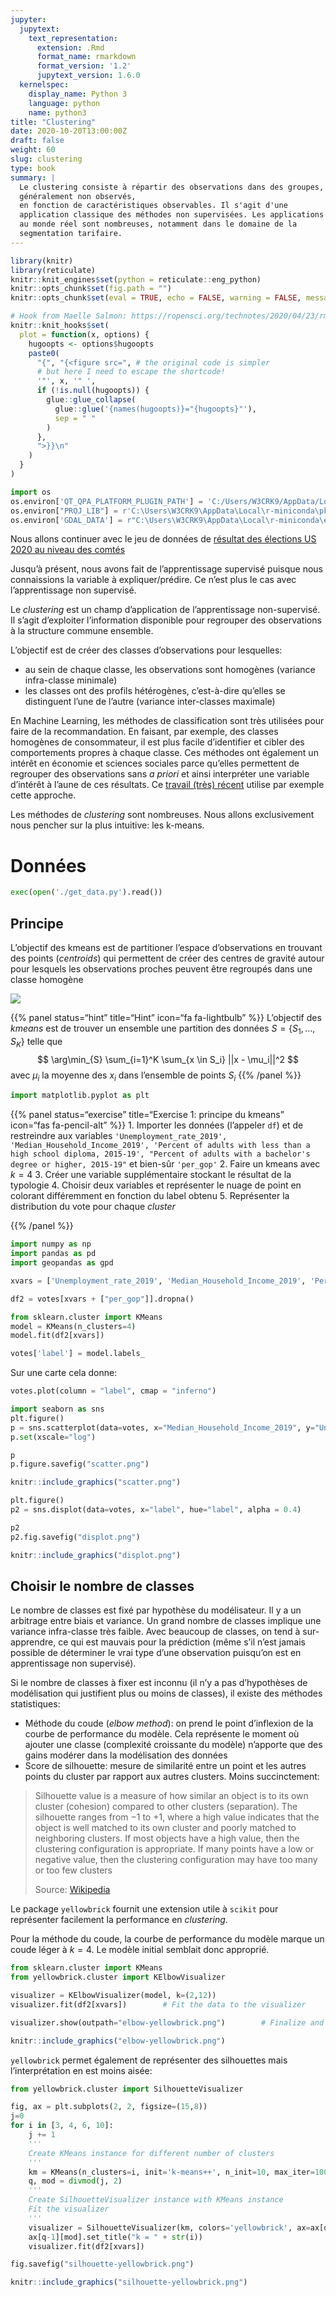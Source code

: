 ```yaml
---
jupyter:
  jupytext:
    text_representation:
      extension: .Rmd
      format_name: rmarkdown
      format_version: '1.2'
      jupytext_version: 1.6.0
  kernelspec:
    display_name: Python 3
    language: python
    name: python3
title: "Clustering"
date: 2020-10-20T13:00:00Z
draft: false
weight: 60
slug: clustering
type: book
summary: |
  Le clustering consiste à répartir des observations dans des groupes,
  généralement non observés,
  en fonction de caractéristiques observables. Il s'agit d'une
  application classique des méthodes non supervisées. Les applications
  au monde réel sont nombreuses, notamment dans le domaine de la 
  segmentation tarifaire. 
---
```



```r
library(knitr)  
library(reticulate)  
knitr::knit_engines$set(python = reticulate::eng_python)
knitr::opts_chunk$set(fig.path = "")
knitr::opts_chunk$set(eval = TRUE, echo = FALSE, warning = FALSE, message = FALSE)

# Hook from Maelle Salmon: https://ropensci.org/technotes/2020/04/23/rmd-learnings/
knitr::knit_hooks$set(
  plot = function(x, options) {
    hugoopts <- options$hugoopts
    paste0(
      "{", "{<figure src=", # the original code is simpler
      # but here I need to escape the shortcode!
      '"', x, '" ',
      if (!is.null(hugoopts)) {
        glue::glue_collapse(
          glue::glue('{names(hugoopts)}="{hugoopts}"'),
          sep = " "
        )
      },
      ">}}\n"
    )
  }
)

```

```python
import os
os.environ['QT_QPA_PLATFORM_PLUGIN_PATH'] = 'C:/Users/W3CRK9/AppData/Local/r-miniconda/envs/r-reticulate/Library/plugins/platforms'
os.environ["PROJ_LIB"] = r'C:\Users\W3CRK9\AppData\Local\r-miniconda\pkgs\proj4-4.9.3-hfa6e2cd_9\Library\share'
os.environ['GDAL_DATA'] = r"C:\Users\W3CRK9\AppData\Local\r-miniconda\envs\r-reticulate\Library\share\gdal"
```

Nous allons continuer avec le jeu de données de [résultat des élections US 2020 au niveau des comtés](#preprocessing)

Jusqu'à présent, nous avons fait de l'apprentissage supervisé puisque nous
connaissions la variable à expliquer/prédire. Ce n'est plus le cas avec
l'apprentissage non supervisé.

Le *clustering* est un champ d'application de l'apprentissage non-supervisé.
Il s'agit d'exploiter l'information disponible pour regrouper des observations
à la structure commune ensemble.

L'objectif est de créer des classes d'observations pour lesquelles:

* au sein de chaque classe, les observations sont homogènes (variance infra-classe minimale)
* les classes ont des profils hétérogènes, c'est-à-dire qu'elles se distinguent l'une de l'autre (variance inter-classes maximale)

En Machine Learning, les méthodes de classification sont très utilisées pour
faire de la recommandation. En faisant, par exemple, des classes homogènes de 
consommateur, il est plus facile d'identifier et cibler des comportements 
propres à chaque classe. 
Ces méthodes ont également un intérêt en économie et sciences sociales parce qu'elles permettent
de regrouper des observations sans *a priori* et ainsi interpréter une variable
d'intérêt à l'aune de ces résultats. Ce [travail (très) récent](https://www.insee.fr/fr/statistiques/4925200)
utilise par exemple cette approche.


Les méthodes de *clustering* sont nombreuses.
Nous allons exclusivement nous pencher sur la plus intuitive: les k-means. 

# Données

```python
exec(open('./get_data.py').read())
```

## Principe

L'objectif des kmeans est de partitioner l'espace d'observations en trouvant des points (*centroids*) qui permettent de créer des centres de gravité autour pour lesquels les observations proches peuvent être regroupés dans une classe homogène

![](https://scikit-learn.org/stable/_images/sphx_glr_plot_kmeans_assumptions_001.png)

{{% panel status="hint" title="Hint" icon="fa fa-lightbulb" %}}
L'objectif des *kmeans* est de trouver un ensemble une partition des données $S=\{S_1,...,S_K\}$ telle que 
$$
\arg\min_{S} \sum_{i=1}^K \sum_{x \in S_i} ||x - \mu_i||^2
$$
avec $\mu_i$ la moyenne des $x_i$ dans l'ensemble de points $S_i$
{{% /panel %}}

```python
import matplotlib.pyplot as plt
```



{{% panel status="exercise" title="Exercise 1: principe du kmeans" icon="fas fa-pencil-alt" %}}
1. Importer les données (l'appeler `df`) et de restreindre aux variables `'Unemployment_rate_2019', 'Median_Household_Income_2019', 'Percent of adults with less than a high school diploma, 2015-19', "Percent of adults with a bachelor's degree or higher, 2015-19"` et bien-sûr  `'per_gop'`
2. Faire un kmeans avec $k=4$
3. Créer une variable supplémentaire stockant le résultat de la typologie
4. Choisir deux variables et représenter le nuage de point en colorant différemment
en fonction du label obtenu
5. Représenter la distribution du vote pour chaque *cluster*

{{% /panel %}}

```python
import numpy as np
import pandas as pd
import geopandas as gpd

xvars = ['Unemployment_rate_2019', 'Median_Household_Income_2019', 'Percent of adults with less than a high school diploma, 2015-19', "Percent of adults with a bachelor's degree or higher, 2015-19"]

df2 = votes[xvars + ["per_gop"]].dropna()
```


```python
from sklearn.cluster import KMeans
model = KMeans(n_clusters=4)
model.fit(df2[xvars])

votes['label'] = model.labels_
```

Sur une carte cela donne:

```python
votes.plot(column = "label", cmap = "inferno")
```

```python
import seaborn as sns
plt.figure()
p = sns.scatterplot(data=votes, x="Median_Household_Income_2019", y="Unemployment_rate_2019", hue = "label", palette="deep", alpha = 0.4)
p.set(xscale="log")
```

```python
p
p.figure.savefig("scatter.png")
```

```r
knitr::include_graphics("scatter.png")
```


```python
plt.figure()
p2 = sns.displot(data=votes, x="label", hue="label", alpha = 0.4)
```

```python
p2
p2.fig.savefig("displot.png")
```

```r
knitr::include_graphics("displot.png")
```

## Choisir le nombre de classes

Le nombre de classes est fixé par hypothèse du modélisateur. Il y a un arbitrage
entre biais et variance. Un grand nombre de classes implique une variance
infra-classe très faible. Avec beaucoup de classes, on tend à sur-apprendre, ce
qui est mauvais pour la prédiction (même s'il n'est jamais possible de déterminer
le vrai type d'une observation puisqu'on est en apprentissage non supervisé). 

Si le nombre de classes à fixer est inconnu (il n'y a pas d'hypothèses de
modélisation qui justifient plus ou moins de classes), il existe des méthodes
statistiques:

* Méthode du coude (*elbow method*): on prend le point d'inflexion de la courbe
de performance du modèle. Cela représente le moment où ajouter une classe
(complexité croissante du modèle) n'apporte que des gains modérer dans la 
modélisation des données
* Score de silhouette: mesure de similarité entre un point et les autres points
du cluster par rapport aux autres clusters. Moins succinctement:

> Silhouette value is a measure of how similar an object is to its own cluster
> (cohesion) compared to other clusters (separation). The silhouette ranges
> from −1 to +1, where a high value indicates that the object is
> well matched to its own cluster and poorly matched to neighboring
> clusters. If most objects have a high value, then the clustering
> configuration is appropriate. If many points have a low or negative
> value, then the clustering configuration may have too many or too few clusters
> 
> Source: [Wikipedia](https://en.wikipedia.org/wiki/Silhouette_(clustering))

Le package `yellowbrick` fournit une extension utile à `scikit` pour représenter
facilement la performance en *clustering*.

Pour la méthode du coude, la courbe
de performance du modèle marque un coude léger à $k=4$. Le modèle initial
semblait donc approprié.

```python
from sklearn.cluster import KMeans
from yellowbrick.cluster import KElbowVisualizer

visualizer = KElbowVisualizer(model, k=(2,12))
visualizer.fit(df2[xvars])        # Fit the data to the visualizer
```

```python
visualizer.show(outpath="elbow-yellowbrick.png")        # Finalize and render the figure
```

```r
knitr::include_graphics("elbow-yellowbrick.png")
```

`yellowbrick` permet également de représenter des silhouettes mais 
l'interprétation en est moins aisée:
  
```python
from yellowbrick.cluster import SilhouetteVisualizer

fig, ax = plt.subplots(2, 2, figsize=(15,8))
j=0
for i in [3, 4, 6, 10]:
    j += 1
    '''
    Create KMeans instance for different number of clusters
    '''
    km = KMeans(n_clusters=i, init='k-means++', n_init=10, max_iter=100, random_state=42)
    q, mod = divmod(j, 2)
    '''
    Create SilhouetteVisualizer instance with KMeans instance
    Fit the visualizer
    '''
    visualizer = SilhouetteVisualizer(km, colors='yellowbrick', ax=ax[q-1][mod])
    ax[q-1][mod].set_title("k = " + str(i))
    visualizer.fit(df2[xvars])
```

```python
fig.savefig("silhouette-yellowbrick.png")
```

```r
knitr::include_graphics("silhouette-yellowbrick.png")
```
